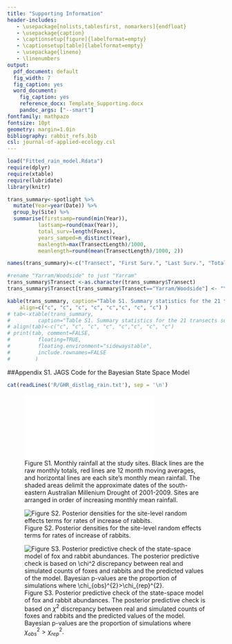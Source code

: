 ```yaml
---
title: "Supporting Information"
header-includes:
   - \usepackage[nolists,tablesfirst, nomarkers]{endfloat}
   - \usepackage{caption}
   - \captionsetup[figure]{labelformat=empty}
   - \captionsetup[table]{labelformat=empty}
   - \usepackage{lineno}
   - \linenumbers
output:
  pdf_document: default
  fig_width: 7
  fig_caption: yes
  word_document:
    fig_caption: yes
    reference_docx: Template_Supporting.docx
    pandoc_args: ["--smart"]
fontfamily: mathpazo
fontsize: 10pt
geometry: margin=1.0in
bibliography: rabbit_refs.bib
csl: journal-of-applied-ecology.csl
---
```


```r
load("Fitted_rain_model.Rdata")
require(dplyr)
require(xtable)
require(lubridate)
library(knitr)

trans_summary<-spotlight %>%
  mutate(Year=year(Date)) %>%
  group_by(Site) %>%
  summarise(firstsamp=round(min(Year)), 
  		  lastsamp=round(max(Year)), 
  		  total_surv=length(Foxes), 
  		  years_samped=n_distinct(Year), 
  		  maxlength=max(TransectLength)/1000, 
  		  meanlength=round(mean(TransectLength)/1000, 2))

names(trans_summary)<-c("Transect", "First Surv.", "Last Surv.", "Total Survs.", "Years with Survs.", "Length (km)", "Mean length (km)")

#rename "Yarram/Woodside" to just "Yarram"
trans_summary$Transect <-as.character(trans_summary$Transect)
trans_summary$Transect[trans_summary$Transect=="Yarram/Woodside"] <- "Yarram"

kable(trans_summary, caption="Table S1. Summary statistics for the 21 transects surveyed for abundance of foxes and rabbits. Mean length is the mean transect length actually surveyed across all surveys at each transect.",
	align=c("c", "c", "c", "c", "c","c", "c", "c") )
# tab<-xtable(trans_summary, 
# 		  caption="Table S1. Summary statistics for the 21 transects surveyed for abundance of foxes and rabbits.")
# align(tab)<-c("c", "c", "c", "c", "c","c", "c", "c") 
# print(tab, comment=FALSE, 
# 	      floating=TRUE, 
# 	      floating.environment="sidewaystable",
# 	      include.rownames=FALSE
# 	     )
```


\newpage
##Appendix S1. JAGS Code for the Bayesian State Space Model
```r
cat(readLines('R/GHR_distlag_rain.txt'), sep = '\n')
```

![Figure S1. Monthly rainfall at the study sites. Black lines are the raw monthly totals, red lines are 12 month moving averages, and horizontal lines are each site's monthly mean rainfall. The shaded areas delimit the approximate dates of the south-eastern Australian Millenium Drought of 2001-2009. Sites are arranged in order of increasing monthly mean rainfall.](Figures/rain_graph.pdf)

![Figure S2. Posterior densities for the site-level random effects terms for rates of increase of rabbits.](Figures/raneff_violin.png)

![Figure S3. Posterior predictive check of the state-space model of fox and rabbit abundances. The posterior predictive check is based on $\chi^2$ discrepancy between real and simulated counts of foxes and rabbits and the predicted values of the model. Bayesian p-values are the proportion of simulations where $\chi_{obs}^{2}>\chi_{rep}^{2}$.](Figures/PPcheck.png)


